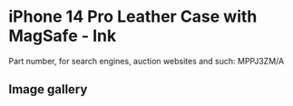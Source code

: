 # iPhone 14 Pro Leather Case with MagSafe - Ink

Part number, for search engines, auction websites and such: MPPJ3ZM/A

## Image gallery

<div style={{ width: "768px" }}>
  <GalleryComponent
    images={[
      {
        original: "/everysource/MPPJ3",
        thumbnail: "/everypreview/MPPJ3",
      },
      {
        original: "/everysource/MPPJ3_AV1",
        thumbnail: "/everypreview/MPPJ3_AV1",
      },
      {
        original: "/everysource/MPPJ3_AV2",
        thumbnail: "/everypreview/MPPJ3_AV2",
      },
      {
        original: "/everysource/MPPJ3_AV3",
        thumbnail: "/everypreview/MPPJ3_AV3",
      },
      {
        original: "/everysource/MPPJ3_AV4",
        thumbnail: "/everypreview/MPPJ3_AV4",
      },
      {
        original: "/everysource/MPPJ3_AV5",
        thumbnail: "/everypreview/MPPJ3_AV5",
      }
    ]}
  />
</div>